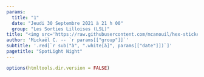 ```yaml
---
params:
  title: "1"
  date: "Jeudi 30 Septembre 2021 à 21 h 00"
  group: "Les Sorties Lilloises (LSL)"
title: "<img src='https://raw.githubusercontent.com/mcanouil/hex-stickers/main/SVG/mc.svg' width = '150px' style='margin-bottom:-50px'/></br>.red[SPOT]LIGHT <h2 style='margin-top:-0.25em;'><b class = 'red' style = 'font-size:125%;'>S</b>cène <b class = 'red' style = 'font-size:125%;'>O</b>uverte <b class = 'red' style = 'font-size:125%;'>#`r params[['title']]`</b></h2>"
author: 'Mickaël C. -- `r params[["group"]]`'
subtitle: '.red[`r sub("à", ".white[à]", params[["date"]])`]'
pagetitle: "SpotLight Night"
---
```


```r
options(htmltools.dir.version = FALSE)
```

